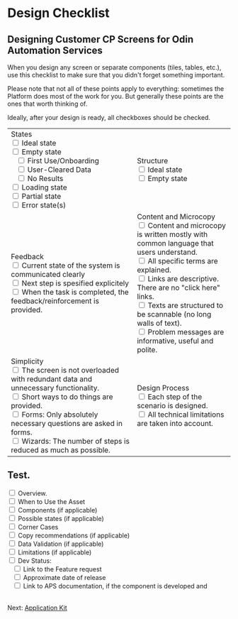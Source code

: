 <Meta title="Content Guidelines/Design Checklist"/>

# Design Checklist

## Designing Customer CP Screens for Odin Automation Services
When you design any screen or separate components (tiles, tables, etc.), use this checklist to make sure that you didn't forget something important.

Please note that not all of these points apply to everything: sometimes the Platform does most of the work for you. But generally these points are the ones that worth thinking of.

Ideally, after your design is ready, all checkboxes should be checked.

<table >
<tr><td>
States<br/>
<input type="checkbox"/> Ideal state<br/>
<input type="checkbox"/> Empty state<br/>
&nbsp;&nbsp;&nbsp;<input type="checkbox"/> First Use/Onboarding<br/>
&nbsp;&nbsp;&nbsp;<input type="checkbox"/> User-Cleared Data<br/>
&nbsp;&nbsp;&nbsp;<input type="checkbox"/> No Results<br/>
<input type="checkbox"/> Loading state<br/>
<input type="checkbox"/> Partial state<br/>
<input type="checkbox"/> Error state(s)<br/> 
</td>
<td>
Structure<br/>
<input type="checkbox"/> Ideal state<br/> 
<input type="checkbox"/> Empty state<br/>
</td></tr>

<tr style={{ backgroundColor: 'white', align:'top' }}>
<td>
Feedback<br/>
<input type="checkbox"/> Current state of the system is communicated clearly<br/> 
<input type="checkbox"/> Next step is spesified explicitely<br/>
<input type="checkbox"/> When the task is completed, the feedback/reinforcement is provided.<br/> 
</td>
<td>
Content and Microcopy<br/>
<input type="checkbox"/>  Content and microcopy is written mostly with common language that users understand.<br/>  
<input type="checkbox"/>  All specific terms are explained.<br/>
<input type="checkbox"/>  Links are descriptive. There are no "click here" links.<br/>
<input type="checkbox"/>  Texts are structured to be scannable (no long walls of text). <br/>
<input type="checkbox"/>  Problem messages are informative, useful and polite.   <br/>
</td></tr>

<tr>
<td>
Simplicity<br/>
<input type="checkbox"/>  The screen is not overloaded with redundant data and unnecessary functionality.<br/> 
<input type="checkbox"/>  Short ways to do things are provided.<br/> 
<input type="checkbox"/>  Forms: Only absolutely necessary questions are asked in forms.<br/> 
<input type="checkbox"/>  Wizards: The number of steps is reduced as much as possible.<br/> 
</td>
<td>
Design Process <br/>
<input type="checkbox"/> Each step of the scenario is designed.<br/>
<input type="checkbox"/> All technical limitations are taken into account.<br/>
</td></tr>
</table>

## Test.
<table>
<input type="checkbox"/> Overview. <br/>
<input type="checkbox"/> When to Use the Asset<br/>
<input type="checkbox"/> Components (if applicable)<br/>
<input type="checkbox"/> Possible states (if applicable)<br/>
<input type="checkbox"/> Corner Cases<br/>
<input type="checkbox"/> Copy recommendations (if applicable)<br/>
<input type="checkbox"/> Data Validation (if applicable)<br/>
<input type="checkbox"/> Limitations (if applicable)<br/>
<input type="checkbox"/> Dev Status:<br/>
&nbsp;&nbsp;&nbsp;<input type="checkbox"/> Link to the Feature request<br/>
&nbsp;&nbsp;&nbsp;<input type="checkbox"/> Approximate date of release<br/>
&nbsp;&nbsp;&nbsp;<input type="checkbox"/> Link to APS documentation, if the component is developed and   
</table>

Next: [Application Kit](/app-kit)


